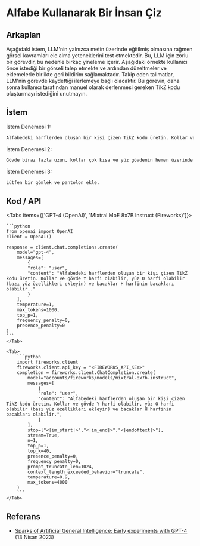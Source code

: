 # Alfabe Kullanarak Bir İnsan Çiz


## Arkaplan
Aşağıdaki istem, LLM'nin yalnızca metin üzerinde eğitilmiş olmasına rağmen görsel kavramları ele alma yeteneklerini test etmektedir. Bu, LLM için zorlu bir görevdir, bu nedenle birkaç yineleme içerir. Aşağıdaki örnekte kullanıcı önce istediği bir görseli talep etmekte ve ardından düzeltmeler ve eklemelerle birlikte geri bildirim sağlamaktadır. Takip eden talimatlar, LLM'nin görevde kaydettiği ilerlemeye bağlı olacaktır. Bu görevin, daha sonra kullanıcı tarafından manuel olarak derlenmesi gereken TikZ kodu oluşturmayı istediğini unutmayın.

## İstem

İstem Denemesi 1:
```markdown
Alfabedeki harflerden oluşan bir kişi çizen TikZ kodu üretin. Kollar ve gövde Y harfi olabilir, yüz O harfi olabilir (bazı yüz özellikleri ekleyin) ve bacaklar H harfinin bacakları olabilir.
```  

İstem Denemesi 2:
```markdown
Gövde biraz fazla uzun, kollar çok kısa ve yüz gövdenin hemen üzerinde olmak yerine sağ kol yüzü taşıyor gibi görünüyor. Bunu düzeltebilir misiniz lütfen?
```

İstem Denemesi 3:
```markdown
Lütfen bir gömlek ve pantolon ekle.
```

## Kod / API

<Tabs items={['GPT-4 (OpenAI)', 'Mixtral MoE 8x7B Instruct (Fireworks)']}>
    <Tab>
  
    ```python
    from openai import OpenAI
    client = OpenAI()

    response = client.chat.completions.create(
        model="gpt-4",
        messages=[
            {
            "role": "user",
            "content": "Alfabedeki harflerden oluşan bir kişi çizen TikZ kodu üretin. Kollar ve gövde Y harfi olabilir, yüz O harfi olabilir (bazı yüz özellikleri ekleyin) ve bacaklar H harfinin bacakları olabilir.."
            }
        ],
        temperature=1,
        max_tokens=1000,
        top_p=1,
        frequency_penalty=0,
        presence_penalty=0
    )
    ```
    </Tab>

    <Tab>
        ```python
        import fireworks.client
        fireworks.client.api_key = "<FIREWORKS_API_KEY>"
        completion = fireworks.client.ChatCompletion.create(
            model="accounts/fireworks/models/mixtral-8x7b-instruct",
            messages=[
                {
                "role": "user",
                "content": "Alfabedeki harflerden oluşan bir kişi çizen TikZ kodu üretin. Kollar ve gövde Y harfi olabilir, yüz O harfi olabilir (bazı yüz özellikleri ekleyin) ve bacaklar H harfinin bacakları olabilir.",
                }
            ],
            stop=["<|im_start|>","<|im_end|>","<|endoftext|>"],
            stream=True,
            n=1,
            top_p=1,
            top_k=40,
            presence_penalty=0,
            frequency_penalty=0,
            prompt_truncate_len=1024,
            context_length_exceeded_behavior="truncate",
            temperature=0.9,
            max_tokens=4000
        )
        ```
    </Tab>


</Tabs>

## Referans
- [Sparks of Artificial General Intelligence: Early experiments with GPT-4](https://arxiv.org/abs/2303.12712) (13 Nisan 2023)
